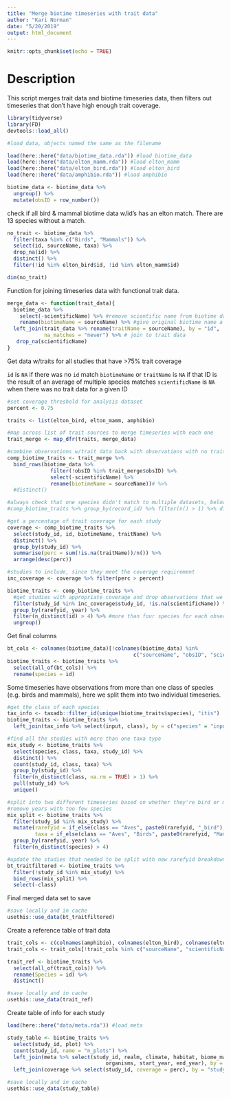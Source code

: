 ```yaml
---
title: "Merge biotime timeseries with trait data"
author: "Kari Norman"
date: "5/20/2019"
output: html_document
---
```


```r
knitr::opts_chunk$set(echo = TRUE)
```

# Description
This script merges trait data and biotime timeseries data, then filters out timeseries that don't have high enough trait coverage. 

```r
library(tidyverse)
library(FD)
devtools::load_all()
```

```r
#load data, objects named the same as the filename

load(here::here("data/biotime_data.rda")) #load biotime_data
load(here::here("data/elton_mamm.rda")) #load elton_mamm
load(here::here("data/elton_bird.rda")) #load elton_bird
load(here::here("data/amphibio.rda")) #load amphibio

biotime_data <- biotime_data %>%
  ungroup() %>%
  mutate(obsID = row_number())
```

check if all bird & mammal biotime data w/id's has an elton match. There are 13 species without a match.
```r
no_trait <- biotime_data %>%
  filter(taxa %in% c("Birds", "Mammals")) %>%
  select(id, sourceName, taxa) %>%
  drop_na(id) %>%
  distinct() %>%
  filter(!id %in% elton_bird$id, !id %in% elton_mamm$id)

dim(no_trait)
```

Function for joining timeseries data with functional trait data. 
```r
merge_data <- function(trait_data){
  biotime_data %>%
    select(-scientificName) %>% #remove scientific name from biotime data
    rename(biotimeName = sourceName) %>% #give original biotime name a better column name
  left_join(trait_data %>% rename(traitName = sourceName), by = "id",
            na_matches = "never") %>% # join to trait data
   drop_na(scientificName)
}
```

Get data w/traits for all studies that have >75% trait coverage

`id` is `NA` if there was no `id` match
`biotimeName` or `traitName` is `NA` if that ID is the result of an average of multiple species matches
`scientificName` is `NA` when there was no trait data for a given ID
```r
#set coverage threshold for analysis dataset
percent <- 0.75

traits <- list(elton_bird, elton_mamm, amphibio)

#map across list of trait sources to merge timeseries with each one
trait_merge <- map_dfr(traits, merge_data) 

#combine observations w/trait data back with observations with no trait data
comp_biotime_traits <- trait_merge %>%
  bind_rows(biotime_data %>% 
              filter(!obsID %in% trait_merge$obsID) %>%
              select(-scientificName) %>%
              rename(biotimeName = sourceName))# %>%
  #distinct()

#always check that one species didn't match to multiple datasets, below should return and empty dataframe
#comp_biotime_traits %>% group_by(record_id) %>% filter(n() > 1) %>% dim()

#get a percentage of trait coverage for each study
coverage <- comp_biotime_traits %>%
  select(study_id, id, biotimeName, traitName) %>%
  distinct() %>%
  group_by(study_id) %>%
  summarise(perc = sum(!is.na(traitName))/n()) %>%
  arrange(desc(perc))

#studies to include, since they meet the coverage requirement 
inc_coverage <- coverage %>% filter(perc > percent)

biotime_traits <- comp_biotime_traits %>%
  #get studies with appropriate coverage and drop observations that we don't have trait data for, and unlabeled non-id'd species
  filter(study_id %in% inc_coverage$study_id, !is.na(scientificName)) %>% 
  group_by(rarefyid, year) %>%
  filter(n_distinct(id) > 4) %>% #more than four species for each observation
  ungroup()
```

Get final columns 
```r
bt_cols <- colnames(biotime_data)[!colnames(biotime_data) %in% 
                                         c("sourceName", "obsID", "scientificName")]
biotime_traits <- biotime_traits %>% 
  select(all_of(bt_cols)) %>%
  rename(species = id)
```

Some timeseries have observations from more than one class of species (e.g. birds and mammals), here we split them into two individual timeseries.
```r
#get the class of each species
tax_info <- taxadb::filter_id(unique(biotime_traits$species), "itis")
biotime_traits <- biotime_traits %>% 
  left_join(tax_info %>% select(input, class), by = c("species" = "input"))

#find all the studies with more than one taxa type
mix_study <- biotime_traits %>% 
  select(species, class, taxa, study_id) %>% 
  distinct() %>% 
  count(study_id, class, taxa) %>% 
  group_by(study_id) %>%
  filter(n_distinct(class, na.rm = TRUE) > 1) %>% 
  pull(study_id) %>%
  unique()

#split into two different timeseries based on whether they're bird or mammal observations,
#remove years with too few species
mix_split <- biotime_traits %>%
  filter(study_id %in% mix_study) %>%
  mutate(rarefyid = if_else(class == "Aves", paste0(rarefyid, "_bird"), paste0(rarefyid, "_mamm")),
         taxa = if_else(class == "Aves", "Birds", paste0(rarefyid, "Mammals"))) %>%
  group_by(rarefyid, year) %>% 
  filter(n_distinct(species) > 4)

#update the studies that needed to be split with new rarefyid breakdowns
bt_traitfiltered <- biotime_traits %>%
  filter(!study_id %in% mix_study) %>%
  bind_rows(mix_split) %>%
  select(-class)
```

Final merged data set to save
```r
#save locally and in cache
usethis::use_data(bt_traitfiltered)
```

Create a reference table of trait data
```r
trait_cols <- c(colnames(amphibio), colnames(elton_bird), colnames(elton_mamm))
trait_cols <- trait_cols[!trait_cols %in% c("sourceName", "scientificName")]

trait_ref <- biotime_traits %>%
  select(all_of(trait_cols)) %>%
  rename(Species = id) %>%
  distinct()

#save locally and in cache
usethis::use_data(trait_ref)
```

Create table of info for each study
```r
load(here::here("data/meta.rda")) #load meta

study_table <- biotime_traits %>%
  select(study_id, plot) %>%
  count(study_id, name = "n_plots") %>% 
  left_join(meta %>% select(study_id, realm, climate, habitat, biome_map, taxa, 
                                organisms, start_year, end_year), by = "study_id") %>%
  left_join(coverage %>% select(study_id, coverage = perc), by = "study_id")

#save locally and in cache
usethis::use_data(study_table)
```
